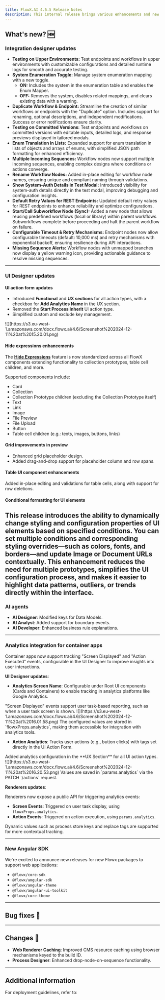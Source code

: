 ```yaml
---
title: FlowX.AI 4.5.5 Release Notes
description: This internal release brings various enhancements and new features to improve functionality, usability, and performance across the platform.  
---
```


## **What's new?** 🆕

### **Integration designer updates**

- **Testing on Upper Environments:** Test endpoints and workflows in upper environments with customizable configurations and detailed runtime logs for smooth and accurate testing.
- **System Enumeration Toggle:**  Manage system enumeration mapping with a new toggle.  
  - **ON:** Includes the system in the enumeration table and enables the Enum Mapper.  
  - **OFF:** Removes the system, disables related mappings, and clears existing data with a warning.
- **Duplicate Workflow & Endpoint:** Streamline the creation of similar workflows or endpoints with the "Duplicate" option. Includes support for renaming, optional descriptions, and independent modifications. Success or error notifications ensure clarity.
- **Testing on Committed Versions:** Test endpoints and workflows on committed versions with editable inputs, detailed logs, and response previews displayed in tailored modals.
- **Enum Translation in Lists:** Expanded support for enum translation in lists of objects and arrays of enums, with simplified JSON path formatting for enhanced efficiency.
- **Multiple Incoming Sequences:**  Workflow nodes now support multiple incoming sequences, enabling complex designs where conditions or actions converge.
- **Rename Workflow Nodes:** Added in-place editing for workflow node names, ensuring unique and compliant naming through validations.
- **Show System-Auth Details in Test Modal:** Introduced visibility for system-auth details directly in the test modal, improving debugging and configuration insights.
- **Default Retry Values for REST Endpoints:** Updated default retry values for REST endpoints to enhance reliability and optimize configurations.
- **Start/Call Subworkflow Node (Sync):** Added a new node that allows reusing predefined workflows (local or library) within parent workflows. Subworkflows complete before proceeding and halt the parent workflow on failure.
- **Configurable Timeout & Retry Mechanisms:** Endpoint nodes now allow configurable timeouts (default: 10,000 ms) and retry mechanisms with exponential backoff, ensuring resilience during API interactions.
- **Missing Sequence Alerts:**  Workflow nodes with unmapped branches now display a yellow warning icon, providing actionable guidance to resolve missing sequences.

---

### UI Designer updates

#### UI action form updates

- Introduced **Functional** and **UX sections** for all action types, with a checkbox for **Add Analytics Name** in the UX section.  
- Removed the **Start Process Inherit** UI action type.  
- Simplified custom and exclude key management. 

<Frame>
![](https://s3.eu-west-1.amazonaws.com/docx.flowx.ai/4.6/Screenshot%202024-12-11%20at%2015.20.01.png)
</Frame>


#### Hide expressions enhancements

The [**Hide Expressions**](../../4.5.0/docs/building-blocks/ui-designer/ui-component-types/form-elements/input-form-field#hidedisable-expressions) feature is now standardized across all FlowX components extending functionality to collection prototypes, table cell children, and more.  

Supported components include:  

- Card
- Collection
- Collection Prototype children (excluding the Collection Prototype itself)
- Text
- Link
- Image
- File Preview
- File Upload
- Button
- Table cell children (e.g.: texts, images, buttons, links)

#### Grid improvements in preview

- Enhanced grid placeholder design.  
- Added drag-and-drop support for placeholder column and row spans.


#### Table UI component enhancements 

Added in-place editing and validations for table cells, along with support for row deletions.

#### Conditional formatting for UI elements

This release introduces the ability to dynamically change styling and configuration properties of UI elements based on specified conditions. You can set multiple conditions and corresponding styling overrides—such as colors, fonts, and borders—and update Image or Document URLs contextually. This enhancement reduces the need for multiple prototypes, simplifies the UI configuration process, and makes it easier to highlight data patterns, outliers, or trends directly within the interface.
---

### AI agents

- **AI Designer**: Modified keys for Data Models.  
- **AI Analyst**: Added support for boundary events.   
- **AI Developer**: Enhanced business rule explanations.  

---

### Analytics integration for container apps

Container apps now support tracking "Screen Displayed" and "Action Executed" events, configurable in the UI Designer to improve insights into user interactions.

**UI Designer updates**:

* **Analytics Screen Name**: Configurable under Root UI components (Cards and Containers) to enable tracking in analytics platforms like Google Analytics.  


<Tip>
"Screen Displayed" events support user task-based reporting, such as when a user task screen is shown. 
</Tip>

<Frame>
![](https://s3.eu-west-1.amazonaws.com/docx.flowx.ai/4.6/Screenshot%202024-12-11%20at%2016.01.58.png)
</Frame>

<Info> 
The configured values are stored in `flowxProps.analytics`, making them accessible for integration with analytics tools. 
</Info>

- **Action Analytics**: Tracks user actions (e.g., button clicks) with tags set directly in the UI Action Form.  

<Info>
Added analytics configuration in the **UX Section** for all UI action types.
</Info>


<Frame>
![](https://s3.eu-west-1.amazonaws.com/docx.flowx.ai/4.6/Screenshot%202024-12-11%20at%2016.20.53.png)
</Frame>

<Info>
Values are saved in `params.analytics` via the PATCH `/actions` request.
</Info>

**Renderers updates**:

Renderers now expose a public API for triggering analytics events:

- **Screen Events**: Triggered on user task display, using `flowxProps.analytics`.
- **Action Events**: Triggered on action execution, using `params.analytics`.

Dynamic values such as process store keys and replace tags are supported for more contextual tracking.


---
### New Angular SDK 


We're excited to announce new releases for new Flowx packages to support web applications:

* `@flowx/core-sdk`
* `@flowx/angular-sdk`
* `@flowx/angular-theme`
* `@flowx/angular-ui-toolkit` 
* `@flowx/core-theme`
---

## Bug fixes 🐞

---

## Changes  🔧

- **Web Renderer Caching**: Improved CMS resource caching using browser mechanisms keyed to the build ID.  
- **Process Designer**: Enhanced drop-node-on-sequence functionality. 
---

## Additional information

For deployment guidelines, refer to:
 
<Card title="Deployment guidelines v4.5.4" href="./deployment-guidelines-v4.5.4" icon="link"/>

